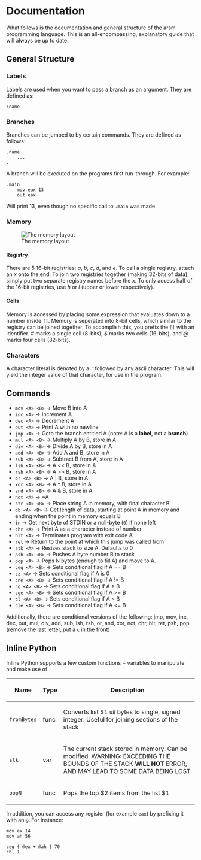 = Documentation =

What follows is the documentation and general structure of the arsm programming language. This is an all-encompassing, explanatory guide that will always be up to date.

== General Structure ==

=== Labels ===

Labels are used when you want to pass a branch as an argument. They are defined as:

<pre>:name</pre>
=== Branches ===

Branches can be jumped to by certain commands. They are defined as follows:

<pre>.name
    ...
.</pre>
A branch will be executed on the programs first run-through. For example:

<pre>.main
    mov eax 13
    out eax</pre>
Will print 13, even though no specific call to <code>.main</code> was made

=== Memory ===

[[File:https://raw.githubusercontent.com/ZippyMagician/arsm/master/etc/arsm_memory.png|The memory layout]]

==== Registry ====

There are 5 16-bit registries: ''a'', ''b'', ''c'', ''d'', and ''e''. To call a single registry, attach an ''x'' onto the end. To join two registries together (making 32-bits of data), simply put two separate registry names before the ''x''. To only access half of the 16-bit registries, use ''h'' or ''l'' (upper or lower respectively).

==== Cells ====

Memory is accessed by placing some expression that evaluates down to a number inside <code>[]</code>. Memory is seperated into 8-bit cells, which similar to the registry can be joined together. To accomplish this, you prefix the <code>[]</code> with an identifier. ''#'' marks a single cell (8-bits), ''$'' marks two cells (16-bits), and ''@'' marks four cells (32-bits).

=== Characters ===

A character literal is denoted by a <code>'</code> followed by any ascii character. This will yield the integer value of that character, for use in the program.

== Commands ==

* <code>mov &lt;A&gt; &lt;B&gt;</code> -&gt; Move B into A
* <code>inc &lt;A&gt;</code> -&gt; Increment A
* <code>dec &lt;A&gt;</code> -&gt; Decrement A
* <code>out &lt;A&gt;</code> -&gt; Print A with no newline
* <code>jmp &lt;A&gt;</code> -&gt; Goto the branch entitled A (note: A is a '''label''', not a '''branch''')
* <code>mul &lt;A&gt; &lt;B&gt;</code> -&gt; Multiply A by B, store in A
* <code>div &lt;A&gt; &lt;B&gt;</code> -&gt; Divide A by B, store in A
* <code>add &lt;A&gt; &lt;B&gt;</code> -&gt; Add A and B, store in A
* <code>sub &lt;A&gt; &lt;B&gt;</code> -&gt; Subtract B from A, store in A
* <code>lsh &lt;A&gt; &lt;B&gt;</code> -&gt; A &lt;&lt; B, store in A
* <code>rsh &lt;A&gt; &lt;B&gt;</code> -&gt; A &gt;&gt; B, store in A
* <code>or &lt;A&gt; &lt;B&gt;</code> -&gt; A | B, store in A
* <code>xor &lt;A&gt; &lt;B&gt;</code> -&gt; A ^ B, store in A
* <code>and &lt;A&gt; &lt;B&gt;</code> -&gt; A &amp; B, store in A
* <code>not &lt;A&gt;</code> -&gt; ~A
* <code>str &lt;A&gt; &lt;B&gt;</code> -&gt; Place string A in memory, with final character B
* <code>db &lt;A&gt; &lt;B&gt;</code> -&gt; Get length of data, starting at point A in memory and ending when the point in memory equals B
* <code>in</code> -&gt; Get next byte of STDIN or a null-byte (<code>0</code>) if none left
* <code>chr &lt;A&gt;</code> -&gt; Print A as a character instead of number
* <code>hlt &lt;A&gt;</code> -&gt; Terminates program with exit code A
* <code>ret</code> -&gt; Return to the point at which this jump was called from
* <code>stk &lt;A&gt;</code> -&gt; Resizes stack to size A. Defaults to 0
* <code>psh &lt;A&gt; &lt;B&gt;</code> -&gt; Pushes A byte number B to stack
* <code>pop &lt;A&gt;</code> -&gt; Pops N bytes (enough to fill A) and move to A.
* <code>ceq &lt;A&gt; &lt;B&gt;</code> -&gt; Sets conditional flag if A == B
* <code>cz &lt;A&gt;</code> -&gt; Sets conditional flag if A is 0
* <code>cne &lt;A&gt; &lt;B&gt;</code> -&gt; Sets conditional flag if A != B
* <code>cg &lt;A&gt; &lt;B&gt;</code> -&gt; Sets conditional flag if A &gt; B
* <code>cge &lt;A&gt; &lt;B&gt;</code> -&gt; Sets conditional flag if A &gt;= B
* <code>cl &lt;A&gt; &lt;B&gt;</code> -&gt; Sets conditional flag if A &lt; B
* <code>cle &lt;A&gt; &lt;B&gt;</code> -&gt; Sets conditional flag if A &lt;= B

Additionally, there are conditional versions of the following: jmp, mov, inc, dec, out, mul, div, add, sub, lsh, rsh, or, and, xor, not, chr, hlt, ret, psh, pop (remove the last letter, put a <code>c</code> in the front)

== Inline Python ==

Inline Python supports a few custom functions + variables to manipulate and make use of

{| class="wikitable"
! Name
! Type
! Description
|-
| <code>fromBytes</code>
| func
| Converts list $1 <code>u8</code> bytes to single, signed integer. Useful for joining sections of the stack
|-
| <code>stk</code>
| var
| The current stack stored in memory. Can be modified. WARNING: EXCEEDING THE BOUNDS OF THE STACK '''WILL NOT''' ERROR, AND MAY LEAD TO SOME DATA BEING LOST
|-
| <code>popN</code>
| func
| Pops the top $2 items from the list $1
|}

In addition, you can access any register (for example <code>eax</code>) by prefixing it with an <code>@</code>. For instance:

<pre>mov ex 14
mov ah 56

ceq { @ex + @ah } 70
chl 1</pre>
